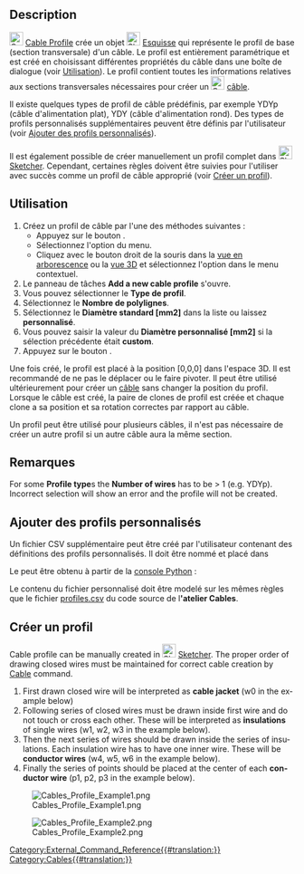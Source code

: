 <languages/>

{{Docnav/fr
|[[Cables_RemoveVertexAttachment/fr|Supprimer la connexion d'un sommet]]
|[[Cables_Cable/fr|Câble]]
|[[Cables_Workbench/fr|Cables]]
|IconL=Cables_RemoveVertexAttachment.svg
|IconR=Cables_Cable.svg
|IconC=Cables_workbench_icon.svg
}}

{{GuiCommand/fr
|Name=Cables Profile
|Name/fr=Cables Profil
|MenuLocation=Cable Wires → Cable Profile
|Workbenches=[[Cables_Workbench/fr|Cables]]
|Shortcut=
|Version=1.0
|SeeAlso=[[Cables_Cable/fr|Câble]]
}}

==Description==

[[Image:Cables_Profile.svg|24px]] [[Cables_Profile/fr|Cable Profile]] crée un objet [[Image:Sketcher_Sketch.svg|24px]] [[Sketch/fr|Esquisse]] qui représente le profil de base (section transversale) d'un câble. Le profil est entièrement paramétrique et est créé en choisissant différentes propriétés du câble dans une boîte de dialogue (voir [[#Utilisation|Utilisation]]). Le profil contient toutes les informations relatives aux sections transversales nécessaires pour créer un [[Image:Cables_Cable.svg|24px]] [[Câbles_Cable/fr|câble]].

Il existe quelques types de profil de câble prédéfinis, par exemple YDYp (câble d'alimentation plat), YDY (câble d'alimentation rond). Des types de profils personnalisés supplémentaires peuvent être définis par l'utilisateur (voir [[#Ajouter_des_profils_personnalisés|Ajouter des profils personnalisés]]).

Il est également possible de créer manuellement un profil complet dans [[Image:Sketcher_Sketch.svg|24px]] [[Sketcher_Workbench/fr|Sketcher]]. Cependant, certaines règles doivent être suivies pour l'utiliser avec succès comme un profil de câble approprié (voir [[#Créer_un_profil|Créer un profil]]).

<span id="Usage"></span>
==Utilisation==

# Créez un profil de câble par l'une des méthodes suivantes :
#* Appuyez sur le bouton {{Button|[[Image:Cables_Profile.svg|16px]] [[Cables_Profile/fr|Cable Profile]]}}.
#* Sélectionnez l'option {{MenuCommand|Cables → [[Image:Cables_Profile.svg|16px]] Cable Profile}} du menu.
#* Cliquez avec le bouton droit de la souris dans la [[Tree_view/fr|vue en arborescence]] ou la [[3D_view/fr|vue 3D]] et sélectionnez l'option {{MenuCommand|Cables → [[Image:Cables_Profile.svg|16px]] Cable Profile}} dans le menu contextuel.
# Le panneau de tâches '''Add a new cable profile''' s'ouvre.
# Vous pouvez sélectionner le '''Type de profil'''.
# Sélectionnez le '''Nombre de polylignes'''.
# Sélectionnez le '''Diamètre standard [mm2]''' dans la liste ou laissez '''personnalisé'''.
# Vous pouvez saisir la valeur du '''Diamètre personnalisé [mm2]''' si la sélection précédente était '''custom'''.
# Appuyez sur le bouton {{KEY|OK}}.

Une fois créé, le profil est placé à la position [0,0,0] dans l'espace 3D. Il est recommandé de ne pas le déplacer ou le faire pivoter. Il peut être utilisé ultérieurement pour créer un [[Câble_Cable/fr|câble]] sans changer la position du profil. Lorsque le câble est créé, la paire de clones de profil est créée et chaque clone a sa position et sa rotation correctes par rapport au câble.

Un profil peut être utilisé pour plusieurs câbles, il n'est pas nécessaire de créer un autre profil si un autre câble aura la même section.

<span id="Notes"></span>
==Remarques==

<div lang="en" dir="ltr" class="mw-content-ltr">
For some '''Profile type'''s the '''Number of wires''' has to be > 1 (e.g. YDYp). Incorrect selection will show an error and the profile will not be created.
</div>

<span id="Adding_custom_profile_types"></span>
==Ajouter des profils personnalisés==

Un fichier CSV supplémentaire peut être créé par l'utilisateur contenant des définitions des profils personnalisés. Il doit être nommé {{incode|profiles.csv}} et placé dans

{{Code|lang=bash|code=
$FREECAD_USER_DIR/Cables/
}}

Le {{incode|$FREECAD_USER_DIR}} peut être obtenu à partir de la [[Python_console/fr|console Python]] :

{{Code|lang=bash|code=
FreeCAD.getUserAppDataDir()
}}

Le contenu du fichier personnalisé {{incode|profiles.csv}} doit être modelé sur les mêmes règles que le fichier [https://github.com/sargo-devel/Cables/blob/master/Resources/presets/profiles.csv profiles.csv] du code source de l''''atelier Cables'''.

<span id="Manual_profile_creation"></span>
==Créer un profil==

<div lang="en" dir="ltr" class="mw-content-ltr">
Cable profile can be manually created in [[Image:Sketcher_Sketch.svg|24px]] [[Sketcher_Workbench|Sketcher]]. The proper order of drawing closed wires must be maintained for correct cable creation by [[Cables_Cable|Cable]] command.
# First drawn closed wire will be interpreted as '''cable jacket''' (w0 in the example below)
# Following series of closed wires must be drawn inside first wire and do not touch or cross each other. These will be interpreted as '''insulations''' of single wires (w1, w2, w3 in the example below).
# Then the next series of wires should be drawn inside the series of insulations. Each insulation wire has to have one inner wire. These will be '''conductor wires''' (w4, w5, w6 in the example below).
# Finally the series of points should be placed at the center of each '''conductor wire''' (p1, p2, p3 in the example below).
</div>

[[Image:Cables_Profile_Example1.png]]
<div lang="en" dir="ltr" class="mw-content-ltr">
{{Caption|Example triangular profile created with Sketcher}}
</div>

[[Image:Cables_Profile_Example2.png]]
<div lang="en" dir="ltr" class="mw-content-ltr">
{{Caption|Cable created from the triangular profile}}
</div>


{{Docnav/fr
|[[Cables_RemoveVertexAttachment/fr|Supprimer la connexion d'un sommet]]
|[[Cables_Cable/fr|Câble]]
|[[Cables_Workbench/fr|Cables]]
|IconL=Cables_RemoveVertexAttachment.svg
|IconR=Cables_Cable.svg
|IconC=Cables_workbench_icon.svg
}}

[[Category:External_Command_Reference{{#translation:}}]]
[[Category:Cables{{#translation:}}]]